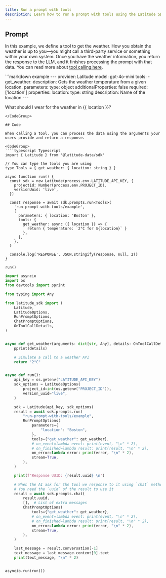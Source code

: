 ```yaml
---
title: Run a prompt with tools
description: Learn how to run a prompt with tools using the Latitude SDK
---
```


## Prompt

In this example, we define a tool to get the weather. How you obtain the weather is up to you—you might call a third-party service or something within your own system. Once you have the weather information, you return the response to the LLM, and it finishes processing the prompt with that data. You can read more about [tool calling here](/guides/prompt-manager/tools).

<CodeGroup>
```markdown example
---
provider: Latitude
model: gpt-4o-mini
tools:
  - get_weather:
      description: Gets the weather temperature from a given location.
      parameters:
        type: object
        additionalProperties: false
        required: ['location']
        properties:
          location:
            type: string
            description: Name of the location
---

What should I wear for the weather in {{ location }}?
```
</CodeGroup>

## Code

When calling a tool, you can process the data using the arguments your users provide and return a response.

<CodeGroup>
````typescript Typescript
import { Latitude } from '@latitude-data/sdk'

// You can type the tools you are using
type Tools = { get_weather: { location: string } }

async function run() {
  const sdk = new Latitude(process.env.LATITUDE_API_KEY, {
    projectId: Number(process.env.PROJECT_ID),
    versionUuid: 'live',
  })

  const response = await sdk.prompts.run<Tools>(
    'run-prompt-with-tools/example',
    {
      parameters: { location: 'Boston' },
      tools: {
        get_weather: async ({ location }) => {
          return { temperature: `2°C for ${location}` }
        },
      },
    },
  )

  console.log('RESPONSE', JSON.stringify(response, null, 2))
}

run()
````
````python Python
import asyncio
import os
from devtools import pprint

from typing import Any

from latitude_sdk import (
    Latitude,
    LatitudeOptions,
    RunPromptOptions,
    ChatPromptOptions,
    OnToolCallDetails,
)


async def get_weather(arguments: dict[str, Any], details: OnToolCallDetails) -> str:
    pprint(details)

    # Simulate a call to a weather API
    return "2°C"


async def run():
    api_key = os.getenv("LATITUDE_API_KEY")
    sdk_options = LatitudeOptions(
        project_id=int(os.getenv("PROJECT_ID")),
        version_uuid="live",
    )

    sdk = Latitude(api_key, sdk_options)
    result = await sdk.prompts.run(
        "run-prompt-with-tools/example",
        RunPromptOptions(
            parameters={
                "location": "Boston",
            },
            tools={"get_weather": get_weather},
            # on_event=lambda event: print(event, "\n" * 2),
            # on_finished=lambda result: print(result, "\n" * 2),
            on_error=lambda error: print(error, "\n" * 2),
            stream=True,
        ),
    )

    print(f"Response UUID: {result.uuid} \n")

    # When the AI ask for the tool we response to it using `chat` method from the sdk
    # You need the `uuid` of the result to use it
    result = await sdk.prompts.chat(
        result.uuid,
        [],  # List of extra messages
        ChatPromptOptions(
            tools={"get_weather": get_weather},
            # on_event=lambda event: print(event, "\n" * 2),
            # on_finished=lambda result: print(result, "\n" * 2),
            on_error=lambda error: print(error, "\n" * 2),
            stream=True,
        ),
    )

    last_message = result.conversation[-1]
    text_message = last_message.content[0].text
    print(text_message, "\n" * 2)


asyncio.run(run())
````
</CodeGroup>
